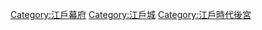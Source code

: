 {{catmore}}

[[Category:江戶幕府|Category:江戶幕府]]
[[Category:江戶城|Category:江戶城]]
[[Category:江戶時代後宮|Category:江戶時代後宮]]